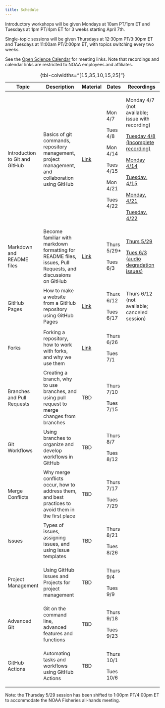 ```yaml
---
title: Schedule
---
```


Introductory workshops will be given Mondays at 10am PT/1pm ET and Tuesdays at 1pm PT/4pm ET for 3 weeks starting April 7th.

Single-topic sessions will be given Thursdays at 12:30pm PT/3:30pm ET and Tuesdays at 11:00am PT/2:00pm ET, with topics switching every two weeks.

See the [Open Science Calendar](https://calendar.google.com/calendar/u/0?cid=Y185MTZiNjk0OGVmMmVlOGI3ZDQ5YzI4NjYxZWZjMDc5ODMwM2MyNzQyYmUzOTljOTI5MGZhMDJkOTMyMGM3NjllQGdyb3VwLmNhbGVuZGFyLmdvb2dsZS5jb20) for meeting links. Note that recordings and calendar links are restricted to NOAA employees and affiliates.

+--------------------------------+-------------------------------------------------------------------------------------------------------------+-----------------------------------------------+--------------+-----------------------------------------------------------------------------------------------------------------------------+
| Topic                          | Description                                                                                                 | Material                                      | Dates        | Recordings                                                                                                                  |
+================================+=============================================================================================================+===============================================+==============+=============================================================================================================================+
| Introduction to Git and GitHub | Basics of git commands, repository management, project management, and collaboration using GitHub           | [Link](content/intro/intro.qmd)               | Mon 4/7      | Monday 4/7 (not available; issue with recording)                                                                            |
|                                |                                                                                                             |                                               |              |                                                                                                                             |
|                                |                                                                                                             |                                               | Tues 4/8     | [Tuesday 4/8 (Incomplete recording)](https://drive.google.com/file/d/1rjvIRgexOe2D2l5fFf9GhXsQncWX6UYK/view?usp=drive_link) |
|                                |                                                                                                             |                                               |              |                                                                                                                             |
|                                |                                                                                                             |                                               | Mon 4/14     | [Monday 4/14](https://drive.google.com/file/d/1QZc8ixRZyUKyZoTyb_ERk7PeHWbi85aF/view?usp=sharing)                           |
|                                |                                                                                                             |                                               |              |                                                                                                                             |
|                                |                                                                                                             |                                               | Tues 4/15    | [Tuesday, 4/15](https://drive.google.com/file/d/1goH2jSuRZ17U1kCRe79M_LaQpWNDMtE4/view?usp=sharing)                         |
|                                |                                                                                                             |                                               |              |                                                                                                                             |
|                                |                                                                                                             |                                               | Mon 4/21     | [Monday, 4/21](https://drive.google.com/file/d/1-JuvFqiaDgLKB6sY_6AAgZC29dzwxI94/view?usp=drive_link)                       |
|                                |                                                                                                             |                                               |              |                                                                                                                             |
|                                |                                                                                                             |                                               | Tues 4/22    | [Tuesday, 4/22](https://drive.google.com/file/d/18iDAN_KNsGyS5YJH2std6uh3-5poRCGF/view?usp=sharing)                         |
+--------------------------------+-------------------------------------------------------------------------------------------------------------+-----------------------------------------------+--------------+-----------------------------------------------------------------------------------------------------------------------------+
| Markdown and README files      | Become familiar with markdown formatting for README files, issues, Pull Requests, and discussions on GitHub | [Link](content/markdown/markdown.qmd)         | Thurs 5/29\* | [Thurs 5/29](https://drive.google.com/file/d/1OC1kFU4mzVgWsBLFY5Ft6rWW6518zlax/view?usp=sharing)                            |
|                                |                                                                                                             |                                               |              |                                                                                                                             |
|                                |                                                                                                             |                                               | Tues 6/3     | [Tues 6/3 (audio degradation issues)](https://drive.google.com/file/d/1hy-ztB-uujfK1-9_JQDJ7-qt-pbtBpK0/view?usp=sharing)   |
+--------------------------------+-------------------------------------------------------------------------------------------------------------+-----------------------------------------------+--------------+-----------------------------------------------------------------------------------------------------------------------------+
| GitHub Pages                   | How to make a website from a GitHub repository using GitHub Pages                                           | [Link](content/github-pages/github-pages.qmd) | Thurs 6/12   | Thurs 6/12 (not available; canceled session)                                                                                |
|                                |                                                                                                             |                                               |              |                                                                                                                             |
|                                |                                                                                                             |                                               | Tues 6/17    |                                                                                                                             |
+--------------------------------+-------------------------------------------------------------------------------------------------------------+-----------------------------------------------+--------------+-----------------------------------------------------------------------------------------------------------------------------+
| Forks                          | Forking a repository, how to work with forks, and why we use them                                           | [Link](content/forking/forking.qmd)           | Thurs 6/26   |                                                                                                                             |
|                                |                                                                                                             |                                               |              |                                                                                                                             |
|                                |                                                                                                             |                                               | Tues 7/1     |                                                                                                                             |
+--------------------------------+-------------------------------------------------------------------------------------------------------------+-----------------------------------------------+--------------+-----------------------------------------------------------------------------------------------------------------------------+
| Branches and Pull Requests     | Creating a branch, why to use branches, and using pull request to merge changes from branches               | TBD                                           | Thurs 7/10   |                                                                                                                             |
|                                |                                                                                                             |                                               |              |                                                                                                                             |
|                                |                                                                                                             |                                               | Tues 7/15    |                                                                                                                             |
+--------------------------------+-------------------------------------------------------------------------------------------------------------+-----------------------------------------------+--------------+-----------------------------------------------------------------------------------------------------------------------------+
| Git Workflows                  | Using branches to organize and develop workflows in GitHub                                                  | TBD                                           | Thurs 8/7    |                                                                                                                             |
|                                |                                                                                                             |                                               |              |                                                                                                                             |
|                                |                                                                                                             |                                               | Tues 8/12    |                                                                                                                             |
+--------------------------------+-------------------------------------------------------------------------------------------------------------+-----------------------------------------------+--------------+-----------------------------------------------------------------------------------------------------------------------------+
| Merge Conflicts                | Why merge conflicts occur, how to address them, and best practices to avoid them in the first place         | TBD                                           | Thurs 7/17   |                                                                                                                             |
|                                |                                                                                                             |                                               |              |                                                                                                                             |
|                                |                                                                                                             |                                               | Tues 7/29    |                                                                                                                             |
+--------------------------------+-------------------------------------------------------------------------------------------------------------+-----------------------------------------------+--------------+-----------------------------------------------------------------------------------------------------------------------------+
| Issues                         | Types of issues, assigning issues, and using issue templates                                                | TBD                                           | Thurs 8/21   |                                                                                                                             |
|                                |                                                                                                             |                                               |              |                                                                                                                             |
|                                |                                                                                                             |                                               | Tues 8/26    |                                                                                                                             |
+--------------------------------+-------------------------------------------------------------------------------------------------------------+-----------------------------------------------+--------------+-----------------------------------------------------------------------------------------------------------------------------+
| Project Management             | Using GitHub Issues and Projects for project management                                                     | TBD                                           | Thurs 9/4    |                                                                                                                             |
|                                |                                                                                                             |                                               |              |                                                                                                                             |
|                                |                                                                                                             |                                               | Tues 9/9     |                                                                                                                             |
+--------------------------------+-------------------------------------------------------------------------------------------------------------+-----------------------------------------------+--------------+-----------------------------------------------------------------------------------------------------------------------------+
| Advanced Git                   | Git on the command line, advanced features and functions                                                    | TBD                                           | Thurs 9/18   |                                                                                                                             |
|                                |                                                                                                             |                                               |              |                                                                                                                             |
|                                |                                                                                                             |                                               | Tues 9/23    |                                                                                                                             |
+--------------------------------+-------------------------------------------------------------------------------------------------------------+-----------------------------------------------+--------------+-----------------------------------------------------------------------------------------------------------------------------+
| GitHub Actions                 | Automating tasks and workflows using GitHub Actions                                                         | TBD                                           | Thurs 10/1   |                                                                                                                             |
|                                |                                                                                                             |                                               |              |                                                                                                                             |
|                                |                                                                                                             |                                               | Tues 10/6    |                                                                                                                             |
+--------------------------------+-------------------------------------------------------------------------------------------------------------+-----------------------------------------------+--------------+-----------------------------------------------------------------------------------------------------------------------------+

: {tbl-colwidths="\[15,35,10,15,25\]"}

Note: the Thursday 5/29 session has been shifted to 1:00pm PT/4:00pm ET to accommodate the NOAA Fisheries all-hands meeting.